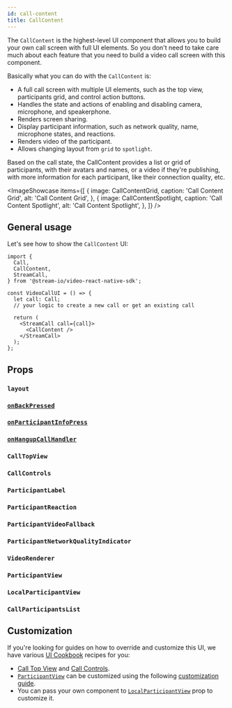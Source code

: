 ```yaml
---
id: call-content
title: CallContent
---
```




The `CallContent` is the highest-level UI component that allows you to build your own call screen with full UI elements. So you don't need to take care much about each feature that you need to build a video call screen with this component.

Basically what you can do with the `CallContent` is:

- A full call screen with multiple UI elements, such as the top view, participants grid, and control action buttons.
- Handles the state and actions of enabling and disabling camera, microphone, and speakerphone.
- Renders screen sharing.
- Display participant information, such as network quality, name, microphone states, and reactions.
- Renders video of the participant.
- Allows changing layout from `grid` to `spotlight`.

Based on the call state, the CallContent provides a list or grid of participants, with their avatars and names, or a video if they're publishing, with more information for each participant, like their connection quality, etc.

<ImageShowcase
  items={[
    {
      image: CallContentGrid,
      caption: 'Call Content Grid',
      alt: 'Call Content Grid',
    },
    {
      image: CallContentSpotlight,
      caption: 'Call Content Spotlight',
      alt: 'Call Content Spotlight',
    },
  ]}
/>

## General usage

Let's see how to show the `CallContent` UI:

```tsx {13}
import {
  Call,
  CallContent,
  StreamCall,
} from '@stream-io/video-react-native-sdk';

const VideoCallUI = () => {
  let call: Call;
  // your logic to create a new call or get an existing call

  return (
    <StreamCall call={call}>
      <CallContent />
    </StreamCall>
  );
};
```

## Props

### `layout`

<Layout />

### [`onBackPressed`](../call-top-view/#onbackpressed)

<OnBackPressed />

### [`onParticipantInfoPress`](../call-top-view/#onparticipantinfopress)

<OnParticipantInfoPress />

### [`onHangupCallHandler`](../call-controls/#onhangupcallhandler)

<OnHangupCallHandler />

### `CallTopView`

<CallTopView />

### `CallControls`

<CallControls />

### `ParticipantLabel`

<ParticipantLabel />

### `ParticipantReaction`

<ParticipantReaction />

### `ParticipantVideoFallback`

<ParticipantVideoFallback />

### `ParticipantNetworkQualityIndicator`

<ParticipantNetworkQualityIndicator />

### `VideoRenderer`

<VideoRenderer />

### `ParticipantView`

<ParticipantView />

### `LocalParticipantView`

<LocalParticipantView />

### `CallParticipantsList`

<CallParticipantsList />

## Customization

If you're looking for guides on how to override and customize this UI, we have various [UI Cookbook](../../../ui-cookbook/overview) recipes for you:

- [Call Top View](../../../ui-cookbook/replacing-call-top-view) and [Call Controls](../../../ui-cookbook/replacing-call-controls).
- [`ParticipantView`](../../participants/participant-view) can be customized using the following [customization guide](../../participants/participant-view/#customization).
- You can pass your own component to [`LocalParticipantView`](#localparticipantview) prop to customize it.

